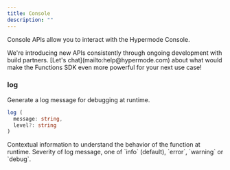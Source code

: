 ```yaml
---
title: Console
description: ""
---
```


Console APIs allow you to interact with the Hypermode Console.

<Tip>
  We're introducing new APIs consistently through ongoing development with build
  partners. [Let's chat](mailto:help@hypermode.com) about what would make the
  Functions SDK even more powerful for your next use case!
</Tip>

### log

Generate a log message for debugging at runtime.

```TypeScript
log (
  message: string,
  level?: string
)
```

<ResponseField name="message" type="string" required>
  Contextual information to understand the behavior of the function at runtime.
</ResponseField>

<ResponseField name="level" type="string">
  Severity of log message, one of `info` (default), `error`, `warning` or
  `debug`.
</ResponseField>
